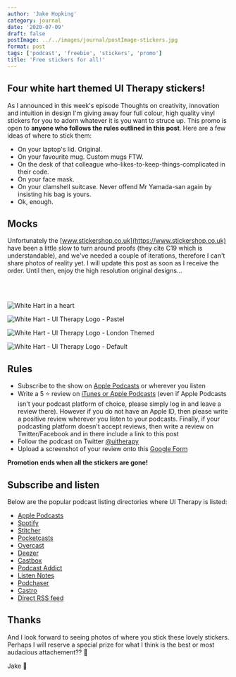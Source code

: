 ```yaml
---
author: 'Jake Hopking'
category: journal
date: '2020-07-09'
draft: false
postImage: ../../images/journal/postImage-stickers.jpg
format: post
tags: ['podcast', 'freebie', 'stickers', 'promo']
title: 'Free stickers for all!'
---
```


## Four white hart themed UI Therapy stickers!

As I announced in this week's episode <Link to="/episodes/4/">Thoughts on creativity, innovation and intuition in design</Link> I'm giving away four full colour, high quality vinyl stickers for you to adorn whatever it is you want to struce up. This promo is open to **anyone who follows the rules outlined in this post**. Here are a few ideas of where to stick them:

- On your laptop's lid. Original.
- On your favourite mug. Custom mugs FTW.
- On the desk of that colleague who-likes-to-keep-things-complicated in their code.
- On your face mask.
- On your clamshell suitcase. Never offend Mr Yamada-san again by insisting his bag is yours.
- Ok, enough.

## Mocks

Unfortunately the [www.stickershop.co.uk](https://www.stickershop.co.uk) have been a little slow to turn around proofs (they cite C19 which is understandable), and we've needed a couple of iterations, therefore I can't share photos of reality yet. I will update this post as soon as I receive the order. Until then, enjoy the high resolution original designs...

<br />
<br />

![White Hart in a heart](../../images/stickers/sticker-hart.png)

![White Hart - UI Therapy Logo - Pastel](../../images/stickers/sticker-circle-02.png)

![White Hart - UI Therapy Logo - London Themed](../../images/stickers/sticker-circle-03.png)

![White Hart - UI Therapy Logo - Default](../../images/stickers/sticker-circle-01.png)

## Rules

- Subscribe to the show on [Apple Podcasts](https://podcasts.apple.com/gb/podcast/ui-therapy/id1520284117) or wherever you listen
- Write a 5 ⭐️ review on [iTunes or Apple Podcasts](https://podcasts.apple.com/gb/podcast/ui-therapy/id1520284117) (even if Apple Podcasts isn't your podcast platform of choice, please simply log in and leave a review there). However if you do not have an Apple ID, then please write a positive review wherever you listen to your podcasts. Finally, if your podcasting platform doesn't accept reviews, then write a review on Twitter/Facebook and in there include a link to this post
- Follow the podcast on Twitter [@uitherapy](https://twitter.com/uitherapy)
- Upload a screenshot of your review onto this [Google Form](https://forms.gle/3iQKVUopSqRiCWzK7)

**Promotion ends when all the stickers are gone!**

## Subscribe and listen

Below are the popular podcast listing directories where UI Therapy is listed:

- [Apple Podcasts](https://podcasts.apple.com/gb/podcast/ui-therapy/id1520284117)
- [Spotify](https://open.spotify.com/show/30sbfREuT49WwBakEZAFyO?si=TLt8710YRpa8B70JTbUUKQ)
- [Stitcher](https://www.stitcher.com/podcast/ui-therapy)
- [Pocketcasts](https://pca.st/itunes/1520284117)
- [Overcast](https://overcast.fm/itunes1520284117)
- [Deezer](https://www.deezer.com/show/1418672)
- [Castbox](http://castbox.fm/vic/1520284117?ref=buzzsprout)
- [Podcast Addict](https://podcastaddict.com/podcast/3025226)
- [Listen Notes](https://www.listennotes.com/podcasts/ui-therapy-jake-hopking-yoAzji2ku30/)
- [Podchaser](https://www.podchaser.com/podcasts/ui-therapy-ui-design-and-devel-1278417)
- [Castro](https://castro.fm/podcast/12089fd3-ffa8-4650-bc8f-0397816040bc)
- [Direct RSS feed](https://feeds.buzzsprout.com/1180283.rss)

## Thanks

And I look forward to seeing photos of where you stick these lovely stickers. Perhaps I will reserve a special prize for what I think is the best or most audacious attachement?? 🤔

Jake 🦌
